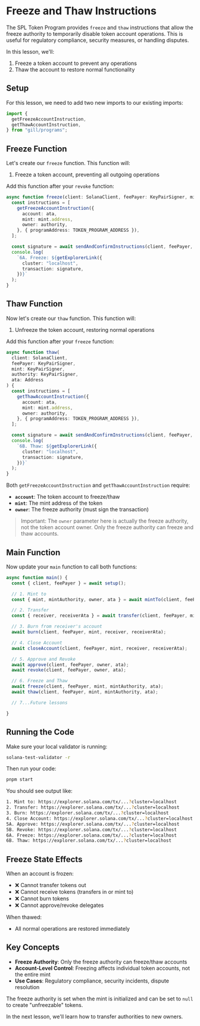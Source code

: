 
# Freeze and Thaw Instructions

The SPL Token Program provides `freeze` and `thaw` instructions that allow the freeze authority to temporarily disable token account operations. This is useful for regulatory compliance, security measures, or handling disputes.

In this lesson, we'll:
1. Freeze a token account to prevent any operations
2. Thaw the account to restore normal functionality

## Setup

For this lesson, we need to add two new imports to our existing imports:

```ts
import {
  getFreezeAccountInstruction,
  getThawAccountInstruction,
} from "gill/programs";
```

## Freeze Function

Let's create our `freeze` function. This function will:
1. Freeze a token account, preventing all outgoing operations

Add this function after your `revoke` function:

```ts
async function freeze(client: SolanaClient, feePayer: KeyPairSigner, mint: KeyPairSigner, authority: KeyPairSigner, ata: Address) {
  const instructions = [
    getFreezeAccountInstruction({
      account: ata,
      mint: mint.address,
      owner: authority,
    }, { programAddress: TOKEN_PROGRAM_ADDRESS }),
  ];

  const signature = await sendAndConfirmInstructions(client, feePayer, instructions);
  console.log(
    `6A. Freeze: ${getExplorerLink({
      cluster: "localhost",
      transaction: signature,
    })}`
  );
}
```

## Thaw Function

Now let's create our `thaw` function. This function will:
1. Unfreeze the token account, restoring normal operations

Add this function after your `freeze` function:

```ts
async function thaw(
  client: SolanaClient,
  feePayer: KeyPairSigner,
  mint: KeyPairSigner,
  authority: KeyPairSigner,
  ata: Address
) {
  const instructions = [
    getThawAccountInstruction({
      account: ata,
      mint: mint.address,
      owner: authority,
    }, { programAddress: TOKEN_PROGRAM_ADDRESS }),
  ];

  const signature = await sendAndConfirmInstructions(client, feePayer, instructions);
  console.log(
    `6B. Thaw: ${getExplorerLink({
      cluster: "localhost",
      transaction: signature,
    })}`
  );
}
```

Both `getFreezeAccountInstruction` and `getThawAccountInstruction` require:
- **`account`**: The token account to freeze/thaw
- **`mint`**: The mint address of the token
- **`owner`**: The freeze authority (must sign the transaction)

> Important: The `owner` parameter here is actually the freeze authority, not the token account owner. Only the freeze authority can freeze and thaw accounts.

## Main Function

Now update your `main` function to call both functions:

```ts
async function main() {
  const { client, feePayer } = await setup();

  // 1. Mint to
  const { mint, mintAuthority, owner, ata } = await mintTo(client, feePayer);

  // 2. Transfer
  const { receiver, receiverAta } = await transfer(client, feePayer, mint, owner, ata);

  // 3. Burn from receiver's account
  await burn(client, feePayer, mint, receiver, receiverAta);

  // 4. Close Account
  await closeAccount(client, feePayer, mint, receiver, receiverAta);

  // 5. Approve and Revoke
  await approve(client, feePayer, owner, ata);
  await revoke(client, feePayer, owner, ata);

  // 6. Freeze and Thaw
  await freeze(client, feePayer, mint, mintAuthority, ata);
  await thaw(client, feePayer, mint, mintAuthority, ata);

  // 7...Future lessons

}
```

## Running the Code

Make sure your local validator is running:

```bash
solana-test-validator -r
```

Then run your code:

```bash
pnpm start
```

You should see output like:
```bash
1. Mint to: https://explorer.solana.com/tx/...?cluster=localhost
2. Transfer: https://explorer.solana.com/tx/...?cluster=localhost
3. Burn: https://explorer.solana.com/tx/...?cluster=localhost
4. Close Account: https://explorer.solana.com/tx/...?cluster=localhost
5A. Approve: https://explorer.solana.com/tx/...?cluster=localhost
5B. Revoke: https://explorer.solana.com/tx/...?cluster=localhost
6A. Freeze: https://explorer.solana.com/tx/...?cluster=localhost
6B. Thaw: https://explorer.solana.com/tx/...?cluster=localhost
```

## Freeze State Effects

When an account is frozen:
- ❌ Cannot transfer tokens out
- ❌ Cannot receive tokens (transfers in or mint to)
- ❌ Cannot burn tokens  
- ❌ Cannot approve/revoke delegates

When thawed:
- All normal operations are restored immediately

## Key Concepts

- **Freeze Authority**: Only the freeze authority can freeze/thaw accounts
- **Account-Level Control**: Freezing affects individual token accounts, not the entire mint
- **Use Cases**: Regulatory compliance, security incidents, dispute resolution

The freeze authority is set when the mint is initialized and can be set to `null` to create "unfreezable" tokens. 

In the next lesson, we'll learn how to transfer authorities to new owners.